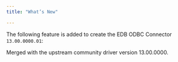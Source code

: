 ```yaml
---
title: "What’s New"

---
```



The following feature is added to create the EDB ODBC Connector `13.00.0000.01`:

Merged with the upstream community driver version 13.00.0000.

